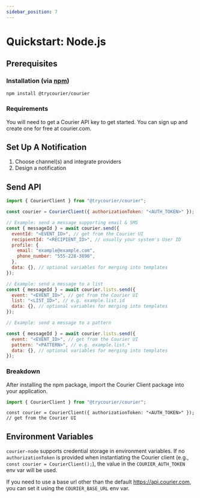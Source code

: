 ```yaml
---
sidebar_position: 7
---
```



# Quickstart: Node.js

## Prerequisites

### Installation (via [npm](https://www.npmjs.com/package/@trycourier/courier))

```bash
npm install @trycourier/courier
```

### Requirements

You will need to get a Courier API key to get started. You can sign up and create one for free at courier.com.

## Set Up A Notification

1. Choose channel(s) and integrate providers
2. Design a notification

## Send API

```javascript
import { CourierClient } from "@trycourier/courier";

const courier = CourierClient({ authorizationToken: "<AUTH_TOKEN>" }); // get from the Courier UI

// Example: send a message supporting email & SMS
const { messageId } = await courier.send({
  eventId: "<EVENT_ID>", // get from the Courier UI
  recipientId: "<RECIPIENT_ID>", // usually your system's User ID
  profile: {
    email: "example@example.com",
    phone_number: "555-228-3890",
  },
  data: {}, // optional variables for merging into templates
});

// Example: send a message to a list
const { messageId } = await courier.lists.send({
  event: "<EVENT_ID>", // get from the Courier UI
  list: "<LIST_ID>", // e.g. example.list.id
  data: {}, // optional variables for merging into templates
});

// Example: send a message to a pattern

const { messageId } = await courier.lists.send({
  event: "<EVENT_ID>", // get from the Courier UI
  pattern: "<PATTERN>", // e.g. example.list.*
  data: {}, // optional variables for merging into templates
});
```

### Breakdown

After installing the npm package, import the Courier Client package into your application.

```javascript
import { CourierClient } from "@trycourier/courier";
```

```
const courier = CourierClient({ authorizationToken: "<AUTH_TOKEN>" }); // get from the Courier UI
```

## Environment Variables

`courier-node` supports credential storage in environment variables. If no `authorizationToken` is provided when instantiating the Courier client (e.g., `const courier = CourierClient();`), the value in the `COURIER_AUTH_TOKEN` env var will be used.

If you need to use a base url other than the default https://api.courier.com, you can set it using the `COURIER_BASE_URL` env var.
